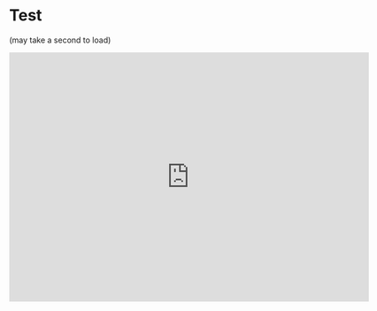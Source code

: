# Test {.unnumbered}

(may take a second to load)


```{=html}
<center>
<div width="90%">
<iframe src="https://ajaverett.shinyapps.io/spanish_quiz?width=600&z=1&height=400&left=1&mid=0&right=1&area=a&static=0&title=1&border=0" frameborder="0" width="650" height="450" data-external="1"></iframe>
</div>
</center>
```
